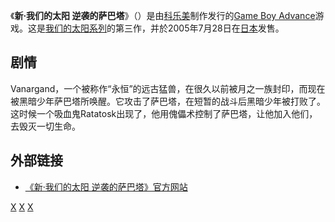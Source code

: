 {{Infobox VG
|title= 新·我们的太阳 逆袭的萨巴塔
|image = 
| japanese = 新・ボクらの太陽 逆襲のサバタ
|developer = [[科乐美|科乐美]]
|publisher = [[科乐美|科乐美]]
|designer = 
|engine = 
|released = {{vgrelease|JP|2005年7月28日}}
|genre = [[动作冒险游戏|动作冒险]]
|modes = [[单人游戏|单人游戏]]
|platforms = [[Game_Boy_Advance|Game Boy Advance]]
}}

《'''新·我们的太阳 逆袭的萨巴塔'''》（{{lang|ja|新・ボクらの太陽 逆襲のサバタ}}）是由[[科乐美|科乐美]]制作发行的[[Game_Boy_Advance|Game Boy Advance]]游戏。这是[[我们的太阳系列|我们的太阳系列]]的第三作，并於2005年7月28日在[[日本|日本]]发售。

== 剧情 ==
Vanargand，一个被称作“永恒”的远古猛兽，在很久以前被月之一族封印，而现在被黑暗少年萨巴塔所唤醒。它攻击了萨巴塔，在短暂的战斗后黑暗少年被打败了。这时候一个吸血鬼Ratatosk出现了，他用傀儡术控制了萨巴塔，让他加入他们，去毁灭一切生命。

== 外部链接 ==
* {{ja}}[http://www.konami.jp/gs/game/shinbok/ 《新·我们的太阳 逆袭的萨巴塔》官方网站] {{Wayback|url=http://www.konami.jp/gs/game/shinbok/ |date=20090726165334 }}

{{CVG-stub}}

[[Category:2005年电子游戏|X]]
[[Category:科樂美遊戲|X]]
[[Category:Game_Boy_Advance遊戲|X]]